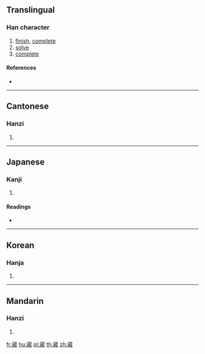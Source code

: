 {{character info/new}}
{{also|蒇}}
==Translingual==

===Han character===
{{Han char|rn=140|rad=艸|as=12|sn=18|four=44250|canj=TIHC}}

# [[finish]], [[complete]]
# [[solve]]
# [[complete]]

====References====
* {{Han ref|kx=1057.060|dkj=31925|dj=1520.030|hdz=53289.050|uh=8546|ud=34118|bh=EB41|bd=60225}}

----

==Cantonese==

===Hanzi===
{{yue-hanzi|jyut=[[cin2]], [[zin2]]|y=chin2, jin2|sim=蒇}}

# {{defn|lang=yue|sort=艸12}}

----

==Japanese==

===Kanji===
{{ja-kanji|grade=|rs=艸12}}

# {{defn|lang=ja|sort=艸12}}

====Readings====
* {{ja-readings|on=[[てん]] (ten)|kun=[[いましめる]] (imashimeru)|nanori=}}

----

==Korean==

===Hanja===
{{ko-hanja|hangeul=천|eumhun=|rv=cheon|mr=ch'ŏn|y=chen}}

# {{defn|lang=ko|sort=艸12}}

----

==Mandarin==

===Hanzi===
{{cmn-hanzi|sim=蒇|pin=[[chǎn]] ([[chan3]])|wg=ch'an<sup>3</sup>}}

# {{defn|lang=cmn|sort=艸12}}

[[fr:蕆]]
[[hu:蕆]]
[[pl:蕆]]
[[th:蕆]]
[[zh:蕆]]